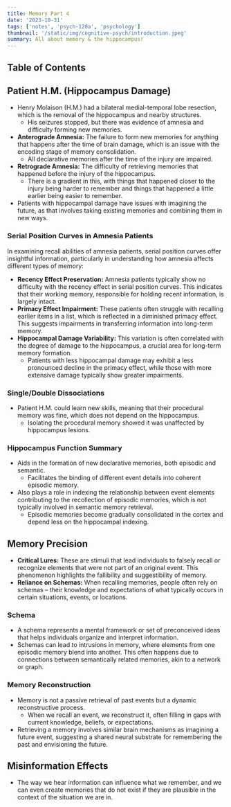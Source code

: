 ```yaml
---
title: Memory Part 4
date: '2023-10-31'
tags: ['notes', 'psych-120a', 'psychology']
thumbnail: '/static/img/cognitive-psych/introduction.jpeg'
summary: All about memory & the hippocampus!
---
```


## Table of Contents

<TOCInline toc={props.toc} exclude="Table of Contents" toHeading={5} />

## Patient H.M. (Hippocampus Damage)

- Henry Molaison (H.M.) had a bilateral medial-temporal lobe resection, which is the removal of the hippocampus and nearby structures.
  - His seizures stopped, but there was evidence of amnesia and difficulty forming new memories.
- **Anterograde Amnesia:** The failure to form new memories for anything that happens after the time of brain damage, which is an issue with the encoding stage of memory consolidation.
  - All declarative memories after the time of the injury are impaired.
- **Retrograde Amnesia:** The difficulty of retrieving memories that happened before the injury of the hippocampus.
  - There is a gradient in this, with things that happened closer to the injury being harder to remember and things that happened a little earlier being easier to remember.
- Patients with hippocampal damage have issues with imagining the future, as that involves taking existing memories and combining them in new ways.

### Serial Position Curves in Amnesia Patients

In examining recall abilities of amnesia patients, serial position curves offer insightful information, particularly in understanding how amnesia affects different types of memory:

- **Recency Effect Preservation:** Amnesia patients typically show no difficulty with the recency effect in serial position curves. This indicates that their working memory, responsible for holding recent information, is largely intact.
- **Primacy Effect Impairment:** These patients often struggle with recalling earlier items in a list, which is reflected in a diminished primacy effect. This suggests impairments in transferring information into long-term memory.
- **Hippocampal Damage Variability:** This variation is often correlated with the degree of damage to the hippocampus, a crucial area for long-term memory formation.
  - Patients with less hippocampal damage may exhibit a less pronounced decline in the primacy effect, while those with more extensive damage typically show greater impairments.

### Single/Double Dissociations

- Patient H.M. could learn new skills, meaning that their procedural memory was fine, which does not depend on the hippocampus.
  - Isolating the procedural memory showed it was unaffected by hippocampus lesions.

### Hippocampus Function Summary

- Aids in the formation of new declarative memories, both episodic and semantic.
  - Facilitates the binding of different event details into coherent episodic memory.
- Also plays a role in indexing the relationship between event elements contributing to the recollection of episodic memories, which is not typically involved in semantic memory retrieval.
  - Episodic memories become gradually consolidated in the cortex and depend less on the hippocampal indexing.

## Memory Precision

- **Critical Lures:** These are stimuli that lead individuals to falsely recall or recognize elements that were not part of an original event. This phenomenon highlights the fallibility and suggestibility of memory.
- **Reliance on Schemas:** When recalling memories, people often rely on schemas – their knowledge and expectations of what typically occurs in certain situations, events, or locations.

### **Schema**

- A schema represents a mental framework or set of preconceived ideas that helps individuals organize and interpret information.
- Schemas can lead to intrusions in memory, where elements from one episodic memory blend into another. This often happens due to connections between semantically related memories, akin to a network or graph.

### **Memory Reconstruction**

- Memory is not a passive retrieval of past events but a dynamic reconstructive process.
  - When we recall an event, we reconstruct it, often filling in gaps with current knowledge, beliefs, or expectations.
- Retrieving a memory involves similar brain mechanisms as imagining a future event, suggesting a shared neural substrate for remembering the past and envisioning the future.

## Misinformation Effects

- The way we hear information can influence what we remember, and we can even create memories that do not exist if they are plausible in the context of the situation we are in.
